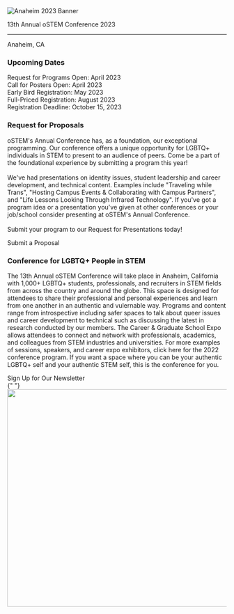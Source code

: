 

<SiteLayout>

<div className="border-b-4 border-chill-green border-solid pb-4 text-center">
  <img
    alt="Anaheim 2023 Banner"
    src="/images/2023/2023_templogo.png"
    className="flex w-full mx-auto"
  />
  <p className="text-5xl font-display font-black text-navy">
    13th Annual oSTEM Conference 2023
  </p>
  <hr />
  <p className="flex justify-center text-3xl font-display">Anaheim, CA</p>
</div>
<div className="grid md:grid-cols-5 mt-9">
  <div className="rounded-r md:col-span-5 mt-8 border-b-4 border-l-4 border-r-4 border-chill-green border-solid pb-4">
    <div className="bg-chill-green">
      <h3 className="p-4">Upcoming Dates</h3>
    </div>
    <p className="p-4">
      Request for Programs Open: April 2023 <br />
      Call for Posters Open: April 2023 <br />
      Early Bird Registration: May 2023 <br />
      Full-Priced Registration: August 2023 <br />
      Registration Deadline: October 15, 2023 <br />
    </p>
  </div>
  <div className="rounded-r md:col-span-5 mt-8 border-b-4 border-l-4 border-r-4 border-light-peach border-solid pb-4">
    <div className="bg-light-peach">
      <h3 className="p-4">Request for Proposals</h3>
    </div>
    <p className="p-4">
      oSTEM's Annual Conference has, as a foundation, our exceptional
      programming. Our conference offers a unique opportunity for LGBTQ+
      individuals in STEM to present to an audience of peers. Come be a part of
      the foundational experience by submitting a program this year! <br />
      <br />
      We've had presentations on identity issues, student leadership and career
      development, and technical content. Examples include "Traveling while
      Trans", "Hosting Campus Events & Collaborating with Campus Partners", and
      "Life Lessons Looking Through Infrared Technology". If you've got a
      program idea or a presentation you've given at other conferences or your
      job/school consider presenting at oSTEM's Annual Conference.
      <br />
      <br />
      Submit your program to our Request for Presentations today!
    </p>
    <div className="text-xl flex justify-center p-2">
      <CTAButton onClick="/2023/rfp" backgroundColor="bright-peach">
        Submit a Proposal
      </CTAButton>
    </div>
  </div>
  <div className="rounded-l md:col-span-5 tint tint-dark mt-7">
    <img
      className="rounded-l object-cover w-full h-full"
      src="/images/oSTEM.2019.0049_Update_BannerSize.jpg"
      alt=""
    />
  </div>
  <div className="rounded-r md:col-span-5 p-4 bg-tint-seamist">
    <h3>Conference for LGBTQ+ People in STEM</h3>
    <p>
      The 13th Annual oSTEM Conference will take place in Anaheim, California
      with 1,000+ LGBTQ+ students, professionals, and recruiters in STEM fields
      from across the country and around the globe. This space is designed for
      attendees to share their professional and personal experiences and learn
      from one another in an authentic and vulernable way. Programs and content
      range from introspective including safer spaces to talk about queer issues
      and career development to technical such as discussing the latest in
      research conducted by our members. The Career & Graduate School Expo
      allows attendees to connect and network with professionals, academics, and
      colleagues from STEM industries and universities. For more examples of
      sessions, speakers, and career expo exhibitors, click here for the 2022
      conference program. If you want a space where you can be your authentic
      LGBTQ+ self and your authentic STEM self, this is the conference for you.
    </p>
  </div>
</div>

<div className="text-xl flex justify-center p-8">
  <CTAButton
    onClick="https://www.ostem.org/page/newsletter"
    backgroundColor="bright-peach"
  >
    Sign Up for Our Newsletter
  </CTAButton>
</div>

<div className="mt-8">
  {" "}
  <Image
    src="/images/2023/2023_homepage_image.jpg"
    alt=""
    layout="responsive"
    width="800"
    height="500"
  />
</div>

</SiteLayout>
